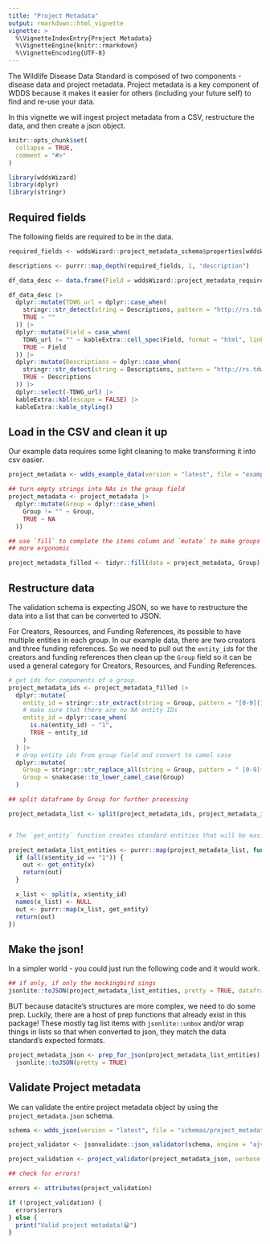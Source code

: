 ```yaml
---
title: "Project Metadata"
output: rmarkdown::html_vignette
vignette: >
  %\VignetteIndexEntry{Project Metadata}
  %\VignetteEngine{knitr::rmarkdown}
  %\VignetteEncoding{UTF-8}
---
```

The Wildlife Disease Data Standard is composed of two  components - disease data and project metadata. 
Project metadata is a key component of WDDS because it makes it easier for others (including your future self) to find and re-use your data. 

In this vignette we will ingest project metadata from a CSV, restructure the data, and then create a json object. 

```r
knitr::opts_chunk$set(
  collapse = TRUE,
  comment = "#>"
)
```

```r
library(wddsWizard)
library(dplyr)
library(stringr)
```

## Required fields

The following fields are required to be in the data.

```r
required_fields <- wddsWizard::project_metadata_schema$properties[wddsWizard::project_metadata_required_fields]

descriptions <- purrr::map_depth(required_fields, 1, "description")

df_data_desc <- data.frame(Field = wddsWizard::project_metadata_required_fields, Descriptions = unlist(descriptions), row.names = NULL)

df_data_desc |>
  dplyr::mutate(TDWG_url = dplyr::case_when(
    stringr::str_detect(string = Descriptions, pattern = "http://rs.tdwg.org/dwc/terms/") ~ stringr::str_extract(string = Descriptions, pattern = "http://rs.tdwg.org/dwc/terms/.*"),
    TRUE ~ ""
  )) |>
  dplyr::mutate(Field = case_when(
    TDWG_url != "" ~ kableExtra::cell_spec(Field, format = "html", link = TDWG_url),
    TRUE ~ Field
  )) |>
  dplyr::mutate(Descriptions = dplyr::case_when(
    stringr::str_detect(string = Descriptions, pattern = "http://rs.tdwg.org/dwc/terms/") ~ stringr::str_remove(string = Descriptions, pattern = "See http://rs.tdwg.org/dwc/terms/.*"),
    TRUE ~ Descriptions
  )) |>
  dplyr::select(-TDWG_url) |>
  kableExtra::kbl(escape = FALSE) |>
  kableExtra::kable_styling()
```


## Load in the CSV and clean it up

Our example data requires some light cleaning to make transforming it into csv
easier. 

```r
project_metadata <- wdds_example_data(version = "latest", file = "example_project_metadata.csv") |> read.csv()

## turn empty strings into NAs in the group field
project_metadata <- project_metadata |>
  dplyr::mutate(Group = dplyr::case_when(
    Group != "" ~ Group,
    TRUE ~ NA
  ))

## use `fill` to complete the items column and `mutate` to make groups a little
## more ergonomic

project_metadata_filled <- tidyr::fill(data = project_metadata, Group)
```

## Restructure data

The validation schema is expecting JSON, so we have to restructure the data into
a list that can be converted to JSON.

For Creators, Resources, and Funding References, its possible to have multiple 
entities in each group. In our example data, there are two creators and three funding references. So we need to pull out the `entity_id`s for the creators and funding references then clean up the `Group` field so it can be used a general category
for Creators, Resources, and Funding References.

```r
# get ids for components of a group.
project_metadata_ids <- project_metadata_filled |>
  dplyr::mutate(
    entity_id = stringr::str_extract(string = Group, pattern = "[0-9]{1,}"),
    # make sure that there are no NA entity IDs
    entity_id = dplyr::case_when(
      is.na(entity_id) ~ "1",
      TRUE ~ entity_id
    )
  ) |>
  # drop entity ids from group field and convert to camel case
  dplyr::mutate(
    Group = stringr::str_replace_all(string = Group, pattern = " [0-9]{1,}", replacement = ""),
    Group = snakecase::to_lower_camel_case(Group)
  )

## split dataframe by Group for further processing

project_metadata_list <- split(project_metadata_ids, project_metadata_ids$Group)


# The `get_entity` function creates standard entities that will be easier to transform json

project_metadata_list_entities <- purrr::map(project_metadata_list, function(x) {
  if (all(x$entity_id == "1")) {
    out <- get_entity(x)
    return(out)
  }

  x_list <- split(x, x$entity_id)
  names(x_list) <- NULL
  out <- purrr::map(x_list, get_entity)
  return(out)
})
```

## Make the json! 

In a simpler world - you could just run the following code and it would work. 
```r
## if only, if only the mockingbird sings
jsonlite::toJSON(project_metadata_list_entities, pretty = TRUE, dataframe = "columns")
```

BUT because datacite's structures are more complex, we need to do some prep. Luckily, there are a host of prep functions that already exist in this package! These mostly tag list items with `jsonlite::unbox` and/or wrap things in lists so that when converted to json, they match the data standard's expected formats. 

```r
project_metadata_json <- prep_for_json(project_metadata_list_entities) |>
  jsonlite::toJSON(pretty = TRUE)
```

## Validate Project metadata

We can validate the entire project metadata object by using the `project_metadata.json` schema.

```r
schema <- wdds_json(version = "latest", file = "schemas/project_metadata.json")

project_validator <- jsonvalidate::json_validator(schema, engine = "ajv")

project_validation <- project_validator(project_metadata_json, verbose = TRUE)

## check for errors!

errors <- attributes(project_validation)

if (!project_validation) {
  errors$errors
} else {
  print("Valid project metadata!😁")
}
```





